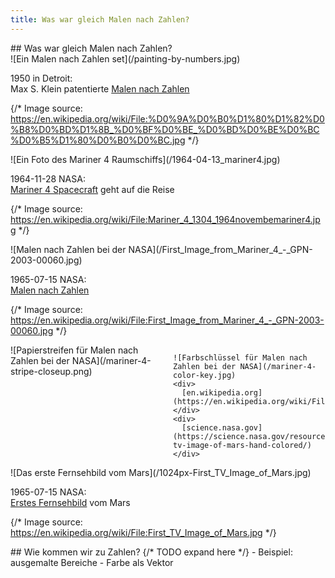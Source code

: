 ```yaml
---
title: Was war gleich Malen nach Zahlen?
---
```


<section>
## Was war gleich Malen nach Zahlen?
</section>

<section>
![Ein Malen nach Zahlen set](/painting-by-numbers.jpg)

1950 in Detroit:  
Max S. Klein patentierte [Malen nach Zahlen](https://en.wikipedia.org/wiki/Paint_by_number)

{/* Image source: https://en.wikipedia.org/wiki/File:%D0%9A%D0%B0%D1%80%D1%82%D0%B8%D0%BD%D1%8B_%D0%BF%D0%BE_%D0%BD%D0%BE%D0%BC%D0%B5%D1%80%D0%B0%D0%BC.jpg */}
</section>

<section>
![Ein Foto des Mariner 4 Raumschiffs](/1964-04-13_mariner4.jpg)

1964-11-28 NASA:  
[Mariner 4 Spacecraft](https://en.wikipedia.org/wiki/Mariner_4) geht auf die Reise

{/* Image source: https://en.wikipedia.org/wiki/File:Mariner_4_1304_1964novembemariner4.jpg */}
</section>

<section>
![Malen nach Zahlen bei der NASA](/First_Image_from_Mariner_4_-_GPN-2003-00060.jpg)

1965-07-15 NASA:  
[Malen nach Zahlen](https://science.nasa.gov/resource/first-tv-image-of-mars-hand-colored/)

{/* Image source: https://en.wikipedia.org/wiki/File:First_Image_from_Mariner_4_-_GPN-2003-00060.jpg */}
</section>

<section>
  <div style="display: grid; grid-template-columns: 1fr 1fr; gap: 1rem;">
    ![Papierstreifen für Malen nach Zahlen bei der NASA](/mariner-4-stripe-closeup.png)

    ![Farbschlüssel für Malen nach Zahlen bei der NASA](/mariner-4-color-key.jpg)
    <div>
      [en.wikipedia.org](https://en.wikipedia.org/wiki/File:First_TV_Image_of_Mars.jpg)
    </div>
    <div>
      [science.nasa.gov](https://science.nasa.gov/resource/first-tv-image-of-mars-hand-colored/)
    </div>
  </div>
</section>

<section>
![Das erste Fernsehbild vom Mars](/1024px-First_TV_Image_of_Mars.jpg)

1965-07-15 NASA:  
[Erstes Fernsehbild](https://science.nasa.gov/resource/first-tv-image-of-mars-hand-colored/) vom Mars

{/* Image source: https://en.wikipedia.org/wiki/File:First_TV_Image_of_Mars.jpg */}
</section>

<section>
## Wie kommen wir zu Zahlen?
{/* TODO expand here */}
- Beispiel: ausgemalte Bereiche
- Farbe als Vektor
</section>
